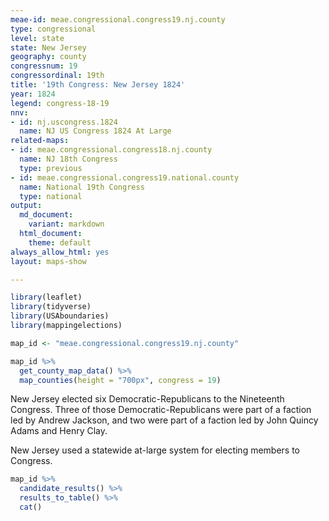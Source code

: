 ```yaml
---
meae-id: meae.congressional.congress19.nj.county
type: congressional
level: state
state: New Jersey
geography: county
congressnum: 19
congressordinal: 19th
title: '19th Congress: New Jersey 1824'
year: 1824
legend: congress-18-19
nnv:
- id: nj.uscongress.1824
  name: NJ US Congress 1824 At Large
related-maps:
- id: meae.congressional.congress18.nj.county
  name: NJ 18th Congress
  type: previous
- id: meae.congressional.congress19.national.county
  name: National 19th Congress
  type: national
output:
  md_document:
    variant: markdown
  html_document:
    theme: default
always_allow_html: yes
layout: maps-show

---
```


```r
library(leaflet)
library(tidyverse)
library(USAboundaries)
library(mappingelections)

map_id <- "meae.congressional.congress19.nj.county"
```

<div class="map">

```r
map_id %>%
  get_county_map_data() %>%
  map_counties(height = "700px", congress = 19)
```

</div>

New Jersey elected six Democratic-Republicans to the Nineteenth Congress. Three of those Democratic-Republicans were part of a faction led by Andrew Jackson, and two were part of a faction led by John Quincy Adams and Henry Clay. 

New Jersey used a statewide at-large system for electing members to Congress. 

<div class="results-table">

```r
map_id %>%
  candidate_results() %>%
  results_to_table() %>%
  cat()
```

</div>
